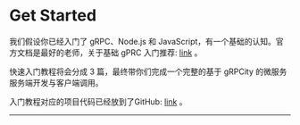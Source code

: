 
# Get Started

我们假设你已经入门了 gRPC、Node.js 和 JavaScript，有一个基础的认知。官方文档是最好的老师，关于基础 gPRC 入门推荐: [link](https://github.com/grpc/grpc-node/tree/master/examples/helloworld/dynamic_codegen) 。

快速入门教程将会分成 3 篇，最终带你们完成一个完整的基于 gRPCity 的微服务服务端开发与客户端调用。

入门教程对应的项目代码已经放到了GitHub: [link](https://github.com/chakhsu/grpcity-basic-demo) 。

---

<Cards>
  <Cards.Card
    title="Proto Loader →"
    href="/zh-CN/start/proto-loader"
  />
  <Cards.Card
    title="Server Side →"
    href="/zh-CN/start/server"
  />
  <Cards.Card
    title="Client Side →"
    href="/zh-CN/start/client"
  />
</Cards>
